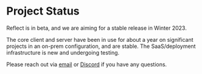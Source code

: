 # Project Status

Reflect is in beta, and we are aiming for a stable release in Winter 2023.

The core client and server have been in use for about a year on significant projects in an on-prem configuration, and are stable. The SaaS/deployment infrastructure is new and undergoing testing.

Please reach out via [email](mailto:hi@reflect.net) or [Discord](https://discord.reflect.net/) if you have any questions.
